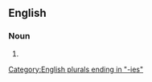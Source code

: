 ==English==

===Noun===
{{head|en|noun plural form}}

# {{plural of|chirurgery|lang=en}}

[[Category:English plurals ending in "-ies"]]